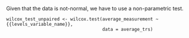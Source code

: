 Given that the data is not-normal, we have to use a non-parametric test.

```
wilcox_test_unpaired <- wilcox.test(average_measurement ~ {{levels_variable_name}}, 
                                    data = average_trs)
````
